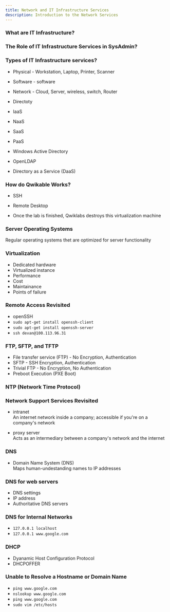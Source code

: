 ```yaml
---
title: Network and IT Infrastructure Services
description: Introduction to the Network Services 
---
```



### What are IT Infrastructure?
### The Role of IT Infrastructure Services in SysAdmin?
### Types of IT Infrastructure services?

- Physical - Workstation, Laptop, Printer, Scanner
- Software - software 
- Network - Cloud, Server, wireless, switch, Router 
- Directoty

- IaaS
- NaaS
- SaaS 
- PaaS 

- Windows Active Directory 
- OpenLDAP 

- Directory as a Service (DaaS)

### How do Qwikable Works?
- SSH 
- Remote Desktop 

- Once the lab is finished, Qwiklabs destroys this virtualization machine 

### Server Operating Systems 
Regular operating systems thet are optimized for server functionality 

### Virtualization 
- Dedicated hardware
- Virtualized instance 
- Performance
- Cost 
- Maintainance 
- Points of failure 

### Remote Access Revisited 
- openSSH 
- `sudo apt-get install openssh-client`
- `sudo apt-get install openssh-server`
- `ssh devan@100.113.96.31`

### FTP, SFTP, and TFTP 
- File transfer service (FTP) - No Encryption, Authentication
- SFTP - SSH Encryption, Authentication
- Trivial FTP - No Encryption, No Authentication
- Preboot Execution (PXE Boot)

### NTP (Network Time Protocol)

### Network Support  Services Revisited 
- intranet  
An internet network inside a company; accessible if you're on a company's network 

- proxy server  
Acts as an intermediary between a company's network and the internet 

### DNS 
- Domain Name System (DNS)  
Maps human-undestanding names to IP addresses 


### DNS for web servers 
- DNS settings 
- IP address 
- Authoritative DNS servers 

### DNS for Internal Networks 
- `127.0.0.1 localhost`
- `127.0.0.1 www.google.com`

### DHCP 
- Dyanamic Host Configuration Protocol  
- DHCPOFFER 


### Unable to Resolve a Hostname or Domain Name 
- `ping www.google.com` 
- `nslookup www.google.com`
- `ping www.google.com` 
- `sudo vim /etc/hosts`



